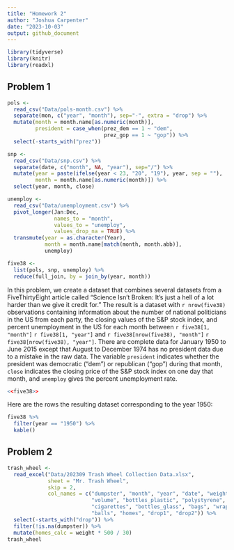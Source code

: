 ```yaml
---
title: "Homework 2"
author: "Joshua Carpenter"
date: "2023-10-03"
output: github_document
---
```


```r
library(tidyverse)
library(knitr)
library(readxl)
```


## Problem 1
```r
pols <- 
  read_csv("Data/pols-month.csv") %>%
  separate(mon, c("year", "month"), sep="-", extra = "drop") %>%
  mutate(month = month.name[as.numeric(month)], 
         president = case_when(prez_dem == 1 ~ "dem", 
                               prez_gop == 1 ~ "gop")) %>%
  select(-starts_with("prez"))

snp <-
  read_csv("Data/snp.csv") %>%
  separate(date, c("month", NA, "year"), sep="/") %>%
  mutate(year = paste(ifelse(year < 23, "20", "19"), year, sep = ""), 
         month = month.name[as.numeric(month)]) %>%
  select(year, month, close)

unemploy <-
  read_csv("Data/unemployment.csv") %>%
  pivot_longer(Jan:Dec, 
               names_to = "month", 
               values_to = "unemploy",
               values_drop_na = TRUE) %>%
  transmute(year = as.character(Year), 
            month = month.name[match(month, month.abb)], 
            unemploy)

five38 <-
  list(pols, snp, unemploy) %>%
  reduce(full_join, by = join_by(year, month))
```

In this problem, we create a dataset that combines several datasets from a FiveThirtyEight article called "Science Isn’t Broken: It’s just a hell of a lot harder than we give it credit for." The result is a dataset with `r nrow(five38)` observations containing information about the number of national politicians in the US from each party, the closing values of the S&P stock index, and percent unemployment in the US for each month between `r five38[1, "month"]` `r five38[1, "year"]` and `r five38[nrow(five38), "month"]` `r five38[nrow(five38), "year"]`. There are complete data for January 1950 to June 2015 except that August to December 1974 has no president data due to a mistake in the raw data. The variable `president` indicates whether the president was democratic ("dem") or republican ("gop") during that month, `close` indicates the closing price of the S&P stock index on one day that month, and `unemploy` gives the percent unemployment rate.

```r
<<five38>>
```

Here are the rows the resulting dataset corresponding to the year 1950:
```r
five38 %>%
  filter(year == "1950") %>%
  kable()
```

## Problem 2
```r
trash_wheel <-
  read_excel("Data/202309 Trash Wheel Collection Data.xlsx", 
             sheet = "Mr. Trash Wheel", 
             skip = 2,
             col_names = c("dumpster", "month", "year", "date", "weight", 
                           "volume", "bottles_plastic", "polystyrene", 
                           "cigarettes", "bottles_glass", "bags", "wrappers", 
                           "balls", "homes", "drop1", "drop2")) %>%
  select(-starts_with("drop")) %>%
  filter(!is.na(dumpster)) %>%
  mutate(homes_calc = weight * 500 / 30)
trash_wheel
```



